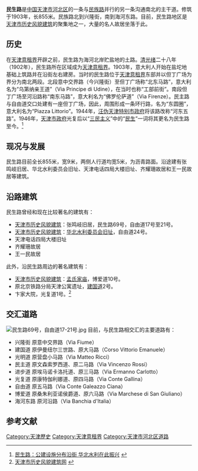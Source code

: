 {{Infobox China Road
|路牌类型=Tianjin
|中文道路名称=民生路
|道路方向=NS
|道路名称拼音=MIN SHENG LU
|图片= File:自由道24号.jpg
|图片说明=自由道与民生路交口处西北角的[[华北水利委员会旧址|华北水利委员会旧址]]
|道路属性=普通道路
|道路总长度=0.855
|所在地区=[[河北区|河北区]]
|起点=兴隆街
|终点=海河东路
|道路命名日期=1946年
|道路旧名=乌第纳亲王道<br />北东马路<br />东圆圈<br />佛罗伦萨道<br />南东马路<br />工部前街<br />河东五路
|道路动工日期=1903年
|收费=
}}

'''民生路'''是[[中国|中国]][[天津市|天津市]][[河北区|河北区]]的一条与[[民族路_(天津市)|民族路]]并行的另一条沟通南北的主干道。修筑于1903年，长855米。民族路北到兴隆街，南到海河东路。目前，民生路地区是[[天津市历史风貌建筑|天津市历史风貌建筑]]的聚集地之一，大量的名人故居坐落于此。

== 历史 ==
在[[天津意租界|天津意租界]]开辟之前，民生路为海河北岸贮盐地的土路。[[清|清]][[光绪|光绪]]二十八年（1902年），民生路所在区域成为[[天津意租界|天津意租界]]。1903年，意大利人开始在盐坨地基础上筑路并在沿街左右建房。当时的民生路位于[[天津意租界|天津意租界]]东部并以但丁广场为界分为南北两段。北段意中交界路（今兴隆街）至但丁广场称“北东马路”，意大利名为“乌第纳亲王道”（Via Principe di Udine），在当时也称“工部前街”。南段但丁广场至河沿路称“南东马路”，意大利名为“佛罗伦萨道”（Via Firenze）。民主路与自由道交口处建有一座但丁广场，因此，周围形成一条环行路，名为“东圆圈”，意大利名为“Piazza Littorio”。1944年，[[汪精卫政权|汪伪]][[天津特别市政府_(日占时期)|天津特别市政府]]将该路改称“河东五路”。1946年，[[天津市政府_(中华民国)|天津市政府]]光复后以“[[三民主义|三民主义]]”中的“[[民生|民生]]”一词将其更名为民生路至今。<ref>[http://www.tjhbq.gov.cn/ReadNews.asp?NewsID=2805 民生路：公建设施分布沿街 华北水利在此振兴] {{webarchive|url=https://web.archive.org/web/20140811072601/http://www.tjhbq.gov.cn/ReadNews.asp?NewsID=2805 |date=2014-08-11 }}</ref>

== 现况与发展 ==
民生路目前全长855米，宽9米，两侧人行道均宽5米，为沥青路面。沿途建有张鸣岐旧居、华北水利委员会旧址、天津电话四局大楼旧址、齐耀珊故居和王一民故居等建筑。

== 沿路建筑 ==
民生路曾经和现在比较著名的建筑有：
*[[天津市历史风貌建筑|天津市历史风貌建筑]]：张鸣岐旧居，民生路69号，自由道17号至21号。
*[[天津市历史风貌建筑|天津市历史风貌建筑]]：[[华北水利委员会旧址|华北水利委员会旧址]]，自由道24号。
*天津电话四局大楼旧址
*齐耀珊故居
*王一民故居

此外，沿民生路周边的著名建筑有：
*[[天津市历史风貌建筑|天津市历史风貌建筑]]：[[孟氏家庙|孟氏家庙]]，博爱道10号。
*原北京铁路分局天津公寓遗址，[[建国道|建国道]]2号。
*卞家大院，光复道1号。<ref>[http://www.fmjz.cn/Pages/default.aspx 天津市历史风貌建筑网] {{webarchive|url=https://web.archive.org/web/20101211101817/http://www.fmjz.cn/Pages/default.aspx |date=2010-12-11 }}</ref>

== 交汇道路 ==
[[File:民生路69号，自由道17-21号.jpg|thumb]]
目前，与民生路相交汇的主要道路有：
*兴隆街 原意中交界路（Via Fiume）	
*建国道 原伊曼纽尔三世路、原大马路（Corso Vittorio Emanuele）
*光明道 原营盘小马路（Via Matteo Ricci）
*民主道 原文森索罗西道、原二马路（Via Vincenzo Rossi）
*进步道 原埃马诺卡洛托道、原三马路（Via Ermanno Carlotto） 
*光复道 原康特伽利娜道、原四马路（Via Conte Gallina）
*自由道 原五马路（Via Conte Galeazzo Ciana）
*博爱道 原桑朱利亚诺侯爵道、原六马路（Via Marchese di San Giuliano）
*海河东路 原河沿路（Via Banchia d'Italia）

==参考文献==
{{reflist}}

{{天津近代历史文化专题}}

[[Category:天津歷史|Category:天津歷史]]
[[Category:天津意租界|Category:天津意租界]]
[[Category:天津市河北区道路|Category:天津市河北区道路]]